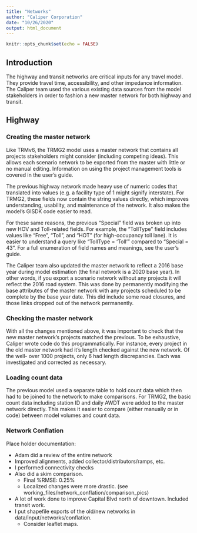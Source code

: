```yaml
---
title: "Networks"
author: "Caliper Corporation"
date: "10/26/2020"
output: html_document
---
```


```r
knitr::opts_chunk$set(echo = FALSE)
```

## Introduction

The highway and transit networks are critical inputs for any travel model. They
provide travel time, accessibility, and other impedance information. The Caliper
team used the various existing data sources from the model stakeholders in order
to fashion a new master network for both highway and transit.

## Highway

### Creating the master network

Like TRMv6, the TRMG2 model uses a master network that contains all projects
stakeholders might consider (including competing ideas). This allows each
scenario network to be exported from the master with little or no manual
editing. Information on using the project management tools is covered in the
user's guide.

The previous highway network made heavy use of numeric codes that translated
into values (e.g. a facility type of 1 might signify interstate). For TRMG2,
these fields now contain the string values directly, which improves
understanding, usability, and maintenance of the network. It also makes the
model's GISDK code easier to read.

For these same reasons, the previous "Special" field was broken up into new
HOV and Toll-related fields. For example, the "TollType" field includes values
like "Free", "Toll", and "HOT" (for high-occupancy toll lane). It is easier to
understand a query like "TollType = 'Toll'" compared to "Special = 43". For a
full enumeration of field names and meanings, see the user's guide.

The Caliper team also updated the master network to reflect a 2016 base year
during model estimation (the final network is a 2020 base year). In other words,
if you export a scenario network without any projects it will reflect the 2016
road system. This was done by permanently modifying the base attributes of the
master network with any projects scheduled to be complete by the base year date.
This did include some road closures, and those links dropped out of the network
permanently.

### Checking the master network

With all the changes mentioned above, it was important to check that the
new master network's projects matched the previous. To be exhaustive, Caliper
wrote code do this programmatically. For instance, every project in the old
master network had it's length checked against the new network. Of the well-
over 1000 projects, only 6 had length discrepancies. Each was investigated and
corrected as necessary.

### Loading count data

The previous model used a separate table to hold count data which then had to be
joined to the network to make comparisons. For TRMG2, the basic count data
including station ID and daily AWDT were added to the master network directly.
This makes it easier to compare (either manually or in code) between
model volumes and count data.

### Network Conflation

Place holder documentation:

- Adam did a review of the entire network
- Improved alignments, added collector/distributors/ramps, etc.
- I performed connectivity checks
- Also did a skim comparison.
  - Final %RMSE: 0.25%
  - Localized changes were more drastic. (see working_files/network_conflation/comparison_pics)
- A lot of work done to improve Capital Blvd north of downtown. Included transit work.
- I put shapefile exports of the old/new networks in data/input/networks/conflation.
  - Consider leaflet maps.

